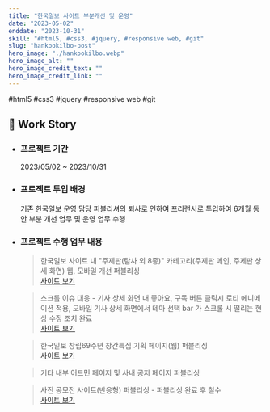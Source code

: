 ```yaml
---
title: "한국일보 사이트 부분개선 및 운영"
date: "2023-05-02"
enddate: "2023-10-31"
skill: "#html5, #css3, #jquery, #responsive web, #git"
slug: "hankookilbo-post"
hero_image: "./hankookilbo.webp"
hero_image_alt: ""
hero_image_credit_text: ""
hero_image_credit_link: ""
---
```


<div className="badge-wrap">
  <span className="badge badge-html">#html5</span>
  <span className="badge badge-css">#css3</span>
  <span className="badge badge-javscript">#jquery</span>
  <span className="badge badge-rwd">#responsive web</span>
  <span className="badge badge-git">#git</span>

</div>

## 🎤 Work Story

- ### 프로젝트 기간

  2023/05/02 ~ 2023/10/31

- ### 프로젝트 투입 배경

  기존 한국일보 운영 담당 퍼블리셔의 퇴사로 인하여 프리랜서로 투입하여 6개월 동안 부분 개선 업무 및 운영 업무 수행

- ### 프로젝트 수행 업무 내용

  > 한국일보 사이트 내 "주제판(탐사 외 8종)" 카테고리(주제판 메인, 주제판 상세 화면) 웹, 모바일 개선 퍼블리싱<br/> <a href="https://www.hankookilbo.com/Topic?topicId=eb4d9827-1352-4fd1-9c6e-b30b398f5fc9&stt_op=topic_globalgnb_tab_list" target="_blank">사이트 보기</a>

  > 스크롤 이슈 대응 - 기사 상세 화면 내 좋아요, 구독 버튼 클릭시 로티 에니메이션 적용, 모바일 기사 상세 화면에서 테마 선택 bar 가 스크롤 시 떨리는 현상 수정 조치 완료<br/> <a href=" https://www.hankookilbo.com/News/Read/A2023102700230003284?topicView=y&stt_op=topic_list_list_view&stt_id=eb4d9827-1352-4fd1-9c6e-b30b398f5fc9 " target="_blank">사이트 보기</a>

  > 한국일보 창립69주년 창간특집 기획 페이지(웹) 퍼블리싱 <br/> <a href="https://www.hankookilbo.com/foundation-anniversary" target="_blank">사이트 보기</a>

  > 기타 내부 어드민 페이지 및 사내 공지 페이지 퍼블리싱

  > 사진 공모전 사이트(반응형) 퍼블리싱 - 퍼블리싱 완료 후 철수<br/> <a href="https://photo.hankookilbo.com/event/contest/main" target="_blank">사이트 보기</a>
